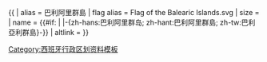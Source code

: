 {{ {{{1<noinclude>|country showdata</noinclude>}}}
| alias = 巴利阿里群島
| flag alias = Flag of the Balearic Islands.svg
| size = {{{size|}}}
| name = {{#if: {{{name|}}} | {{{name|}}} |-{zh-hans:巴利阿里群岛; zh-hant:巴利阿里群島; zh-tw:巴利亞利群島}-}}
| altlink = {{{altlink|}}}
}}<noinclude>
[[Category:西班牙行政区划资料模板‎]]
</noinclude>